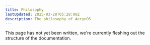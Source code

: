 ```yaml
---
title: Philosophy
lastUpdated: 2025-03-28T05:28:00Z
description: The philosophy of AerynOS
---
```



<Aside type="note">
    This page has not yet been written, we're currently fleshing out the structure of the documentation.
</Aside>
